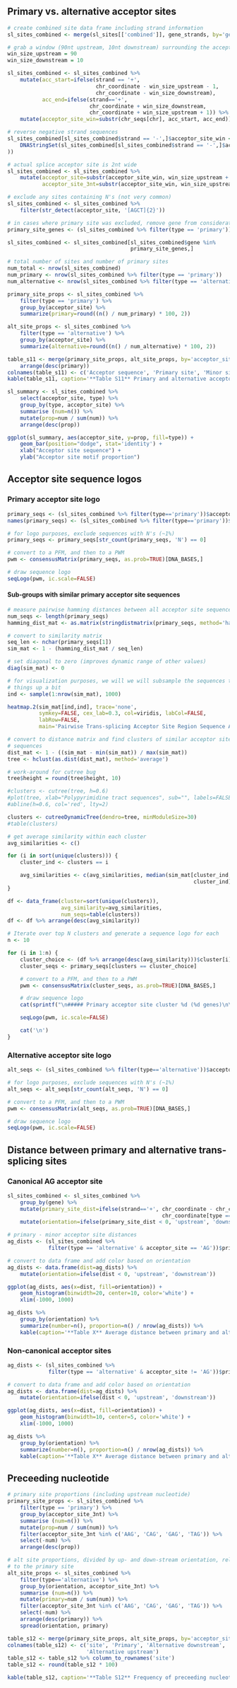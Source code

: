 ## Primary vs. alternative acceptor sites

```r
# create combined site data frame including strand information
sl_sites_combined <- merge(sl_sites[['combined']], gene_strands, by='gene')
```

```r
# grab a window (90nt upstream, 10nt downstream) surrounding the acceptor site
win_size_upstream = 90
win_size_downstream = 10

sl_sites_combined <- sl_sites_combined %>% 
    mutate(acc_start=ifelse(strand == '+', 
                            chr_coordinate - win_size_upstream - 1, 
                            chr_coordinate - win_size_downstream),
           acc_end=ifelse(strand=='+', 
                          chr_coordinate + win_size_downstream, 
                          chr_coordinate + win_size_upstream + 1)) %>%
    mutate(acceptor_site_win=substr(chr_seqs[chr], acc_start, acc_end))

# reverse negative strand sequences
sl_sites_combined[sl_sites_combined$strand == '-',]$acceptor_site_win <- as.character(reverseComplement(
    DNAStringSet(sl_sites_combined[sl_sites_combined$strand == '-',]$acceptor_site_win)
))

# actual splice acceptor site is 2nt wide
sl_sites_combined <- sl_sites_combined %>% 
    mutate(acceptor_site=substr(acceptor_site_win, win_size_upstream + 1, win_size_upstream + 2),
           acceptor_site_3nt=substr(acceptor_site_win, win_size_upstream, win_size_upstream + 2))

# exclude any sites containing N's (not very common)
sl_sites_combined <- sl_sites_combined %>% 
    filter(str_detect(acceptor_site, '[AGCT]{2}'))

# in cases where primary site was excluded, remove gene from consideration
primary_site_genes <- (sl_sites_combined %>% filter(type == 'primary'))$gene

sl_sites_combined <- sl_sites_combined[sl_sites_combined$gene %in%
                                       primary_site_genes,]
```

```r
# total number of sites and number of primary sites
num_total <- nrow(sl_sites_combined)
num_primary <- nrow(sl_sites_combined %>% filter(type == 'primary'))
num_alternative <- nrow(sl_sites_combined %>% filter(type == 'alternative'))

primary_site_props <- sl_sites_combined %>% 
    filter(type == 'primary') %>%
    group_by(acceptor_site) %>% 
    summarize(primary=round((n() / num_primary) * 100, 2))

alt_site_props <- sl_sites_combined %>% 
    filter(type == 'alternative') %>%
    group_by(acceptor_site) %>% 
    summarize(alternative=round((n() / num_alternative) * 100, 2))

table_s11 <- merge(primary_site_props, alt_site_props, by='acceptor_site') %>%
    arrange(desc(primary))
colnames(table_s11) <- c('Acceptor sequence', 'Primary site', 'Minor site')
kable(table_s11, caption='**Table S11** Primary and alternative acceptor site sequence composition')
```

```r
sl_summary <- sl_sites_combined %>% 
    select(acceptor_site, type) %>%
    group_by(type, acceptor_site) %>% 
    summarise (num=n()) %>%
    mutate(prop=num / sum(num)) %>%
    arrange(desc(prop))

ggplot(sl_summary, aes(acceptor_site, y=prop, fill=type)) +
    geom_bar(position="dodge", stat='identity') +
    xlab("Acceptor site sequence") + 
    ylab("Acceptor site motif proportion")
```

## Acceptor site sequence logos

### Primary acceptor site logo

```r
primary_seqs <- (sl_sites_combined %>% filter(type=='primary'))$acceptor_site_win
names(primary_seqs) <- (sl_sites_combined %>% filter(type=='primary'))$gene

# for logo purposes, exclude sequences with N's (~1%)
primary_seqs <- primary_seqs[str_count(primary_seqs, 'N') == 0]

# convert to a PFM, and then to a PWM
pwm <- consensusMatrix(primary_seqs, as.prob=TRUE)[DNA_BASES,]

# draw sequence logo
seqLogo(pwm, ic.scale=FALSE)
```

#### Sub-groups with similar primary acceptor site sequences

```r
# measure pairwise hamming distances between all acceptor site sequences
num_seqs <- length(primary_seqs)
hamming_dist_mat <- as.matrix(stringdistmatrix(primary_seqs, method='hamming', useNames='names'))

# convert to similarity matrix
seq_len <- nchar(primary_seqs[1])
sim_mat <- 1 - (hamming_dist_mat / seq_len)

# set diagonal to zero (improves dynamic range of other values)
diag(sim_mat) <- 0

# for visualization purposes, we will we will subsample the sequences to speed
# things up a bit
ind <- sample(1:nrow(sim_mat), 1000)

heatmap.2(sim_mat[ind,ind], trace='none', 
          symkey=FALSE, cex_lab=0.3, col=viridis, labCol=FALSE,
          labRow=FALSE,
          main='Pairwise Trans-splicing Acceptor Site Region Sequence Alignments')
```

```r
# convert to distance matrix and find clusters of similar acceptor site area
# sequences 
dist_mat <- 1 - ((sim_mat - min(sim_mat)) / max(sim_mat))
tree <- hclust(as.dist(dist_mat), method='average')

# work-around for cutree bug
tree$height = round(tree$height, 10)

#clusters <- cutree(tree, h=0.6)
#plot(tree, xlab="Polypyrimidine tract sequences", sub="", labels=FALSE)
#abline(h=0.6, col='red', lty=2)

clusters <- cutreeDynamicTree(dendro=tree, minModuleSize=30)
#table(clusters)

# get average similarity within each cluster
avg_similarities <- c()

for (i in sort(unique(clusters))) {
    cluster_ind <- clusters == i

    avg_similarities <- c(avg_similarities, median(sim_mat[cluster_ind,
                                                           cluster_ind]))
}

df <- data_frame(cluster=sort(unique(clusters)), 
                 avg_similarity=avg_similarities,
                 num_seqs=table(clusters))
df <- df %>% arrange(desc(avg_similarity))
```

```r
# Iterate over top N clusters and generate a sequence logo for each
n <- 10

for (i in 1:n) {
    cluster_choice <- (df %>% arrange(desc(avg_similarity)))$cluster[i]
    cluster_seqs <- primary_seqs[clusters == cluster_choice]

    # convert to a PFM, and then to a PWM
    pwm <- consensusMatrix(cluster_seqs, as.prob=TRUE)[DNA_BASES,]

    # draw sequence logo
    cat(sprintf("\n##### Primary acceptor site cluster %d (%d genes)\n\n", i, df$num_seqs[i]))

    seqLogo(pwm, ic.scale=FALSE)

    cat('\n')
}
```

### Alternative acceptor site logo

```r

alt_seqs <- (sl_sites_combined %>% filter(type=='alternative'))$acceptor_site_win

# for logo purposes, exclude sequences with N's (~1%)
alt_seqs <- alt_seqs[str_count(alt_seqs, 'N') == 0]

# convert to a PFM, and then to a PWM
pwm <- consensusMatrix(alt_seqs, as.prob=TRUE)[DNA_BASES,]

# draw sequence logo
seqLogo(pwm, ic.scale=FALSE)
```

## Distance between primary and alternative trans-splicing sites

### Canonical AG acceptor site

```r
sl_sites_combined <- sl_sites_combined %>% 
    group_by(gene) %>% 
    mutate(primary_site_dist=ifelse(strand=='+', chr_coordinate - chr_coordinate[type == 'primary'],
                                                 chr_coordinate[type == 'primary'] - chr_coordinate)) %>%
    mutate(orientation=ifelse(primary_site_dist < 0, 'upstream', 'downstream'))

# primary - minor acceptor site distances
ag_dists <- (sl_sites_combined %>% 
             filter(type == 'alternative' & acceptor_site == 'AG'))$primary_site_dist

# convert to data frame and add color based on orientation
ag_dists <- data.frame(dist=ag_dists) %>%
    mutate(orientation=ifelse(dist < 0, 'upstream', 'downstream'))

ggplot(ag_dists, aes(x=dist, fill=orientation)) + 
    geom_histogram(binwidth=20, center=10, color='white') +
    xlim(-1000, 1000)

ag_dists %>% 
    group_by(orientation) %>%
    summarize(number=n(), proportion=n() / nrow(ag_dists)) %>%
    kable(caption='**Table X** Average distance between primary and alternative acceptor sites for canonical trans-splicing sites')
```

### Non-canonical acceptor sites

```r
ag_dists <- (sl_sites_combined %>% 
             filter(type == 'alternative' & acceptor_site != 'AG'))$primary_site_dist

# convert to data frame and add color based on orientation
ag_dists <- data.frame(dist=ag_dists) %>%
    mutate(orientation=ifelse(dist < 0, 'upstream', 'downstream'))

ggplot(ag_dists, aes(x=dist, fill=orientation)) + 
    geom_histogram(binwidth=10, center=5, color='white') +
    xlim(-1000, 1000)

ag_dists %>% 
    group_by(orientation) %>%
    summarize(number=n(), proportion=n() / nrow(ag_dists)) %>%
    kable(caption='**Table X** Average distance between primary and alternative acceptor sites for non-canonical trans-splicing sites')
```

## Preceeding nucleotide

```r
# primary site proportions (including upstream nucleotide)
primary_site_props <- sl_sites_combined %>%
    filter(type == 'primary') %>%
    group_by(acceptor_site_3nt) %>%
    summarise (num=n()) %>%
    mutate(prop=num / sum(num)) %>%
    filter(acceptor_site_3nt %in% c('AAG', 'CAG', 'GAG', 'TAG')) %>%
    select(-num) %>%
    arrange(desc(prop))

# alt site proportions, divided by up- and down-stream orientation, relative
# to the primary site
alt_site_props <- sl_sites_combined %>%
    filter(type=='alternative') %>%
    group_by(orientation, acceptor_site_3nt) %>%
    summarise (num=n()) %>%
    mutate(primary=num / sum(num)) %>%
    filter(acceptor_site_3nt %in% c('AAG', 'CAG', 'GAG', 'TAG')) %>%
    select(-num) %>% 
    arrange(desc(primary)) %>%
    spread(orientation, primary)

table_s12 <- merge(primary_site_props, alt_site_props, by='acceptor_site_3nt')
colnames(table_s12) <- c('site', 'Primary', 'Alternative downstream', 
                         'Alternative upstream')
table_s12 <- table_s12 %>% column_to_rownames('site')
table_s12 <- round(table_s12 * 100)

kable(table_s12, caption='**Table S12** Frequency of preceeding nucleotide for primary and alternative trans-splicing acceptor sites.')
```

